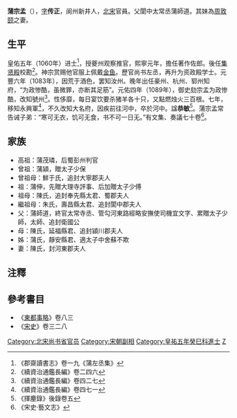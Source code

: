 '''蒲宗孟'''（{{bd|？||？||}}），[[表字|字]]'''传正'''，阆州新井人，[[北宋|北宋]]官員。父閬中太常丞蒲師道。其妹為[[周敦颐|周敦颐]]之妻。

==生平==
皇佑五年（1060年）进士<ref>《郡齋讀書志》卷一九《蒲左丞集》</ref>，授夔州观察推官，熙寧元年，擔任著作佐郎。後任[[集贤殿|集贤殿]]校勘<ref>《續資治通鑑長編》卷二四六</ref>。神宗赏赐他官服上佩戴[[金鱼|金鱼]]。歷官尚书左丞，再升为资政殿学士。元豐六年（1083年），因荒于酒色，罢知汝州。晚年出任豪州、杭州、郓州知府，“为政惨酷，虽微罪，亦断其足筋”。元佑四年（1089年），御史劾宗孟为政惨酷，改知號州<ref>《續資治通鑑長編》卷四二七</ref>。性侈靡，每日宴饮要杀猪羊各十只，又點燃烛火三百根。七年，移知永興軍<ref>《續資治通鑑長編》卷四七一</ref>，不久改知大名府，因疾前往河中，卒於河中。諡'''恭敏'''<ref>《揮麈錄》後錄卷五</ref>。蒲宗孟常告诫子弟：“寒可无衣，饥可无食，书不可一日无。”有文集、奏議七十卷<ref>《宋史·藝文志》</ref>。

==家族==
*高祖：蒲茂璘，后蜀彭州判官
*曾祖：蒲潁，贈太子少保
*曾祖母：鮮于氏，追封大寧郡夫人
*祖：蒲伸，先贈大理寺評事、后加贈太子少傅
*祖母：陳氏，追封奉先縣太君、蜀郡夫人
*繼祖母：朱氏，壽昌縣太君、追封閬中郡夫人
*父：蒲師道，終官太常寺丞、管勾河東路經略安撫使司機宜文字、累贈太子少師，太師、追封衛國公
*母：陳氏，延福縣君、追封潁川郡夫人
*姊：蒲氏，靜安縣君、適太子中舍蘇不欺
*妻：陳氏，封河東郡夫人

==注釋==
{{reflist}}

==參考書目==
* 《[[東都事略|東都事略]]》卷八三
* 《[[宋史|宋史]]》卷三二八

{{DEFAULTSORT:P}}
[[Category:北宋尚书省官员|Category:北宋尚书省官员]]
[[Category:宋朝副相|Category:宋朝副相]]
[[Category:皇祐五年癸巳科進士|Category:皇祐五年癸巳科進士]]
[[Category:蒲姓|Z]]